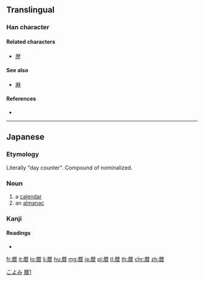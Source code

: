 {{also|曆|历}}
==Translingual==
{{Han simplified forms|曆|暦|历}}

===Han character===
{{Han char|rn=72|rad=日|as=10|sn=14|four=|canj=MDDA|ids=⿸厂𣈅}}

====Related characters====
* [[歴]]

====See also====
* [[麻]]

====References====
* {{Han ref|kx=0499.061|dkj=14111|hdz=10078.011|uh=66A6|ud=26278}}

----

==Japanese==

===Etymology===
Literally "day counter". Compound of {{compound|日|tr1=ka|t1=day|読む|tr2=yomu|t2=count|lang=ja}} nominalized.

===Noun===
{{ja-noun|こよみ|kyu=曆}}

# a [[calendar]]
# an [[almanac]]

===Kanji===
{{ja-kanji|grade=c|rs=日10|style=s|kyu=曆}}

====Readings====
* {{ja-readings|on=[[れき]] (reki)|kun=[[こよみ]] (koyomi)}}

[[Category:1000 Japanese basic words|こよみ]]
[[Category:CJKV characters simplified differently in Japan and China|曆1]]

[[fr:暦]]
[[it:暦]]
[[lo:暦]]
[[li:暦]]
[[hu:暦]]
[[mg:暦]]
[[ja:暦]]
[[pl:暦]]
[[tl:暦]]
[[th:暦]]
[[chr:暦]]
[[zh:暦]]